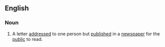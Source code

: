 ==English==

===Noun===
{{en-noun|sg=[[open]] [[letter]]}}

# A letter [[address]]ed to one person but [[published]] in a [[newspaper]] for the [[public]] to read.